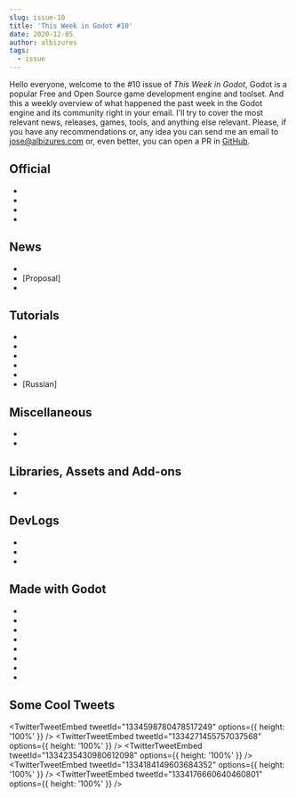 ```yaml
---
slug: issue-10
title: 'This Week in Godot #10'
date: 2020-12-05
author: albizures
tags:
  - issue
---
```



Hello everyone, welcome to the #10 issue of _This Week in Godot_, Godot is a popular Free and Open Source game development engine and toolset. And this a weekly overview of what happened the past week in the Godot engine and its community right in your email. I'll try to cover the most relevant news, releases, games, tools, and anything else relevant. Please, if you have any recommendations or, any idea you can send me an email to jose@albizures.com or, even better, you can open a PR in [GitHub](https://github.com/albizures/ThisWeekInGodot).

## Official

- <PostLink
  	type="article"
  	label="Godot's 2D engine gets several improvements for upcoming 4.0"
  	version="v4"
  	link="https://godotengine.org/article/godots-2d-engine-gets-several-improvements-upcoming-40"
  />
- <PostLink
  	type="article"
  	label="Tiles editor progress report #1"
  	link="https://godotengine.org/article/tiles-editor-rework"
  />
- <PostLink
  	type="article"
  	label="Call for participation to Online GodotCon 2021"
  	link="https://godotengine.org/article/call-for-participation-online-godotcon-2021"
  />
- <PostLink
  	type="article"
  	label="Godot docs improvements report"
  	link="https://godotengine.org/article/godot-docs-improvements-report"
  />

## News

- <PostLink
  	label="2D in Godot 4 - New Feature Showcase"
  	version="v4"
  	type="youtube"
  	link="https://youtu.be/_VR-xHsio78"
  />
- [Proposal] <PostLink
  	label="Networking API changes for 4.0"
  	version="v4"
  	link="https://github.com/godotengine/godot-proposals/issues/1939"
  />
-

## Tutorials

- <PostLink
  	label="Godot Multiplayer Tutorial - Syncing Players | Godot Dedicated Server #11"
  	link="https://youtu.be/HGu2hUJrAvQ"
  />
- <PostLink
  	label="How to make Particles and Visual Effects in Godot ( and grab the FREE Textures!)"
  	source="https://github.com/RPicster/Godot-particle-and-vfx-textures/"
  	link="https://youtu.be/DPDPI5zDeoM"
  />
- <PostLink
  	label="GDScript to C++ Ep4: Scopes and Statics"
  	source="https://github.com/willnationsdev/deconstructing-godot/blob/master/gdscript_to_cpp/episodes/episode_4.md"
  	link="https://youtu.be/W6QDEcDZxEs"
  />
- <PostLink
  	label="How to get smooth text in pixel art"
  	link="https://youtu.be/jizqXuTgZGU"
  />
- <PostLink
  	label="Fixing Jittery Movement In Godot"
  	link="https://youtu.be/pqrD3B75yKo"
  />
- [Russian] <PostLink
  	label="Уроки по Godot Engine: Основы интерфейса и настройка темы в Godot Engine"
  	link="https://youtu.be/SYzWjqX7Z2I"
  />

## Miscellaneous

- <PostLink
  	label="Making a Game Before Unity Starts up"
  	link="https://youtu.be/r7xW1tBIwXQ"
  />
- <PostLink
  	label="Best Editor Settings for Godot That You Didn't Know"
  	link="https://youtu.be/JaOn-4KRUFw"
  />

## Libraries, Assets and Add-ons

- <PostLink
  	label="FMOD Studio integration for Godot"
  	link="https://github.com/shinobi-lx/godot-fmod-integration"
  />

## DevLogs

- <PostLink
  	label="1.5 Years of Game Development in Godot | Introduction to Sandfire | Devlog#0"
  	link="https://youtu.be/QDpSO5i2R58"
  />
- <PostLink
  	label="Godot Log - 001 | TKOTH Preview and Exploration"
  	link="https://youtu.be/qHWw6m4ftB0"
  />
- <PostLink
  	label="DEAD Devlog: My Struggles with switching from GameMaker to Godot"
  	link="https://youtu.be/xtdeEYBP3DI"
  />

## Made with Godot

- <PostLink
  	label="Grass Shader | Godot Engine | WIP"
  	link="https://www.youtube.com/watch?v=6VeMiQRDnuI"
  />
- <PostLink
  	label="An open source typing game about total nuclear war | Nuclear Briefcase"
  	source="https://github.com/Lanyard31/Nuclear-Briefcase-Redux"
  	link="https://youtu.be/S_PEtTDpClw"
  />
- <PostLink
  	source="https://github.com/KOBUGE-Games/moon-dragoon"
  	label="Moon Dragoon: A 2D sidescrolling shooter in Moon-like gravity"
  	link="https://fry.itch.io/moon-dragoon"
  />
- <PostLink
  	source="https://github.com/AnicetNgrt/montgolfiere_godot"
  	label="Earths Secrets: A narrative focused platformer"
  	link="https://anicetngrt.itch.io/earths-secrets"
  />
- <PostLink
  	source="https://github.com/Aspring15/Fields-of-Elysium"
  	label="Fields of Elysium: A simple adventure platformer"
  	link="https://aspring15.itch.io/fields-of-elysium"
  />
- <PostLink
  	label="Paralunar: A 2D shooting game"
  	link="https://remruts.itch.io/paralunar"
  />
- <PostLink
  	label="Godotcraft: Explore, survive and relax in a world of floating islands"
  	link="https://manuelmagno.itch.io/godotcraft"
  />
- <PostLink label="Moonshot" link="https://boxoflights.itch.io/moonshot" />

## Some Cool Tweets

<TwitterTweetEmbed tweetId="1334598780478517249" options={{ height: '100%' }} />
<TwitterTweetEmbed tweetId="1334271455757037568" options={{ height: '100%' }} />
<TwitterTweetEmbed tweetId="1334235430980612098" options={{ height: '100%' }} />
<TwitterTweetEmbed tweetId="1334184149603684352" options={{ height: '100%' }} />
<TwitterTweetEmbed tweetId="1334176660640460801" options={{ height: '100%' }} />

